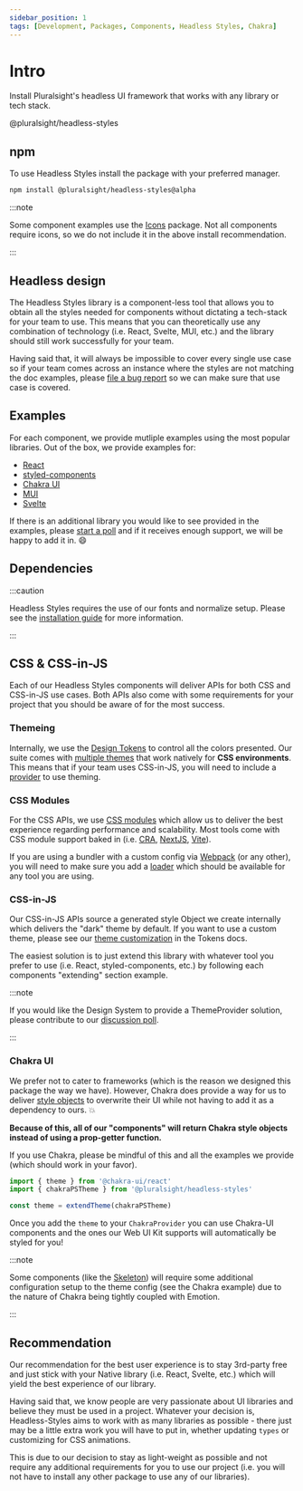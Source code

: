 ```yaml
---
sidebar_position: 1
tags: [Development, Packages, Components, Headless Styles, Chakra]
---
```



# Intro

<ReleaseNote />

<p className="page-subheadline" markdown="1">
  Install Pluralsight's headless UI framework that works with any library or
  tech stack.
</p>

<ViewSourceLink href="https://www.npmjs.com/package/@pluralsight/headless-styles">
  @pluralsight/headless-styles
</ViewSourceLink>

## npm

To use Headless Styles install the package with your preferred manager.

```bash npm2yarn
npm install @pluralsight/headless-styles@alpha
```

:::note

Some component examples use the [Icons](../icons/intro.md) package. Not all components require icons, so we do not include it in the above install recommendation.

:::

## Headless design

The Headless Styles library is a component-less tool that allows you to obtain all the styles needed for components without dictating a tech-stack for your team to use. This means that you can theoretically use any combination of technology (i.e. React, Svelte, MUI, etc.) and the library should still work successfully for your team.

Having said that, it will always be impossible to cover every single use case so if your team comes across an instance where the styles are not matching the doc examples, please [file a bug report](https://github.com/pluralsight/tva/issues/new?assignees=&labels=bug%2Cneeds+triage&template=bug.yml&title=%5BBug%3F%5D%3A+) so we can make sure that use case is covered.

## Examples

For each component, we provide mutliple examples using the most popular libraries. Out of the box, we provide examples for:

- [React](https://reactjs.org/)
- [styled-components](https://styled-components.com/)
- [Chakra UI](https://chakra-ui.com/)
- [MUI](https://mui.com/)
- [Svelte](https://svelte.dev/)

If there is an additional library you would like to see provided in the examples, please [start a poll](https://github.com/pluralsight/tva/discussions/categories/polls) and if it receives enough support, we will be happy to add it in. :smile:

## Dependencies

:::caution

Headless Styles requires the use of our fonts and normalize setup. Please see the [installation guide](../getting-started/installation) for more information.

:::

## CSS & CSS-in-JS

Each of our Headless Styles components will deliver APIs for both CSS and CSS-in-JS use cases. Both APIs also come with some requirements for your project that you should be aware of for the most success.

### Themeing

Internally, we use the [Design Tokens](../tokens/intro.md) to control all the colors presented. Our suite comes with [multiple themes](../tokens/colors#themes) that work natively for **CSS environments**. This means that if your team uses CSS-in-JS, you will need to include a [provider](#css-in-js) to use theming.

### CSS Modules

For the CSS APIs, we use [CSS modules](https://github.com/css-modules/css-modules) which allow us to deliver the best experience regarding performance and scalability. Most tools come with CSS module support baked in (i.e. [CRA](https://create-react-app.dev/), [NextJS](https://nextjs.org/), [Vite](https://vitejs.dev/)).

If you are using a bundler with a custom config via [Webpack](https://webpack.js.org/) (or any other), you will need to make sure you add a [loader](https://webpack.js.org/loaders/css-loader/#modules) which should be available for any tool you are using.

### CSS-in-JS

Our CSS-in-JS APIs source a generated style Object we create internally which delivers the "dark" theme by default. If you want to use a custom theme, please see our [theme customization](../tokens/colors#js-custom-theming) in the Tokens docs.

The easiest solution is to just extend this library with whatever tool you prefer to use (i.e. React, styled-components, etc.) by following each components "extending" section example.

:::note

If you would like the Design System to provide a ThemeProvider solution, please contribute to our [discussion poll](https://github.com/pluralsight/tva/discussions/198).

:::

### Chakra UI

We prefer not to cater to frameworks (which is the reason we designed this package the way we have). However, Chakra does provide a way for us to deliver [style objects](https://chakra-ui.com/docs/styled-system/theming/component-style) to overwrite their UI while not having to add it as a dependency to ours. :boom:

**Because of this, all of our "components" will return Chakra style objects instead of using a prop-getter function.**

If you use Chakra, please be mindful of this and all the examples we provide (which should work in your favor).

```javascript title="How to use with Chakra"
import { theme } from '@chakra-ui/react'
import { chakraPSTheme } from '@pluralsight/headless-styles'

const theme = extendTheme(chakraPSTheme)
```

Once you add the `theme` to your `ChakraProvider` you can use Chakra-UI components and the ones our Web UI Kit supports will automatically be styled for you!

:::note

Some components (like the [Skeleton](./Skeleton)) will require some additional configuration setup to the theme config (see the Chakra example) due to the nature of Chakra being tightly coupled with Emotion.

:::

## Recommendation

Our recommendation for the best user experience is to stay 3rd-party free and just stick with your Native library (i.e. React, Svelte, etc.) which will yield the best experience of our library.

Having said that, we know people are very passionate about UI libraries and believe they must be used in a project. Whatever your decision is, Headless-Styles aims to work with as many libraries as possible - there just may be a little extra work you will have to put in, whether updating `types` or customizing for CSS animations.

This is due to our decision to stay as light-weight as possible and not require any additional requirements for you to use our project (i.e. you will not have to install any other package to use any of our libraries).
